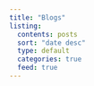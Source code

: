 ```yaml
---
title: "Blogs"
listing:
  contents: posts
  sort: "date desc"
  type: default
  categories: true
  feed: true
---
```

